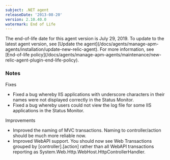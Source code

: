 ```yaml
---
subject: .NET agent
releaseDate: '2013-08-20'
version: 2.10.40.0
watermark: End of Life
---
```


<Callout variant="important">
  The end-of-life date for this agent version is July 29, 2019. To update to the latest agent version, see [Update the agent](/docs/agents/manage-apm-agents/installation/update-new-relic-agent). For more information, see [End-of-life policy](/docs/agents/manage-apm-agents/maintenance/new-relic-agent-plugin-end-life-policy).
</Callout>

### Notes

Fixes

* Fixed a bug whereby IIS applications with underscore characters in their names were not displayed correctly in the Status Monitor.
* Fixed a bug whereby users could not view the log file for some IIS applications in the Status Monitor.

Improvements

* Improved the naming of MVC transactions. Naming to controller/action should be much more reliable now.
* Improved WebAPI support. You should now see Web Transactions grouped by \[controller].\[action] rather than all WebAPI transactions reporting as System.Web.Http.WebHost.HttpControllerHandler.

